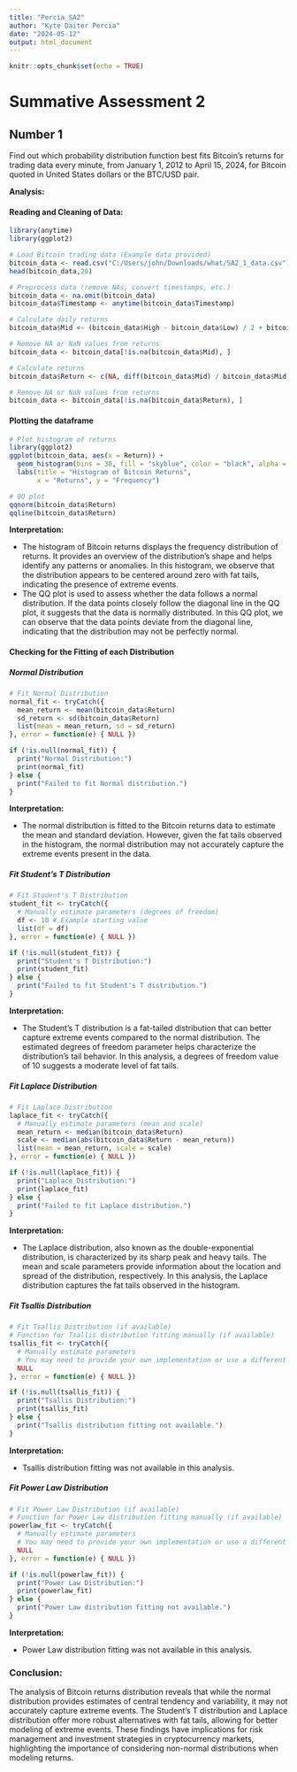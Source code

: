 ---
title: "Percia_SA2"
author: "Kyte Daiter Percia"
date: "2024-05-12"
output: html_document
---


```{r setup, include=FALSE}
knitr::opts_chunk$set(echo = TRUE)
```

# Summative Assessment 2

## Number 1 

Find out which probability distribution function best fits Bitcoin’s returns for trading data every minute, from January 1, 2012 to April 15, 2024, for Bitcoin quoted in United States dollars or the BTC/USD pair.

<b> Analysis: </b>

#### Reading and Cleaning of Data:

```{r}
library(anytime)
library(ggplot2)

# Load Bitcoin trading data (Example data provided)
bitcoin_data <- read.csv("C:/Users/john/Downloads/what/SA2_1_data.csv")
head(bitcoin_data,20)

# Preprocess data (remove NAs, convert timestamps, etc.)
bitcoin_data <- na.omit(bitcoin_data)
bitcoin_data$Timestamp <- anytime(bitcoin_data$Timestamp)

# Calculate daily returns
bitcoin_data$Mid <- (bitcoin_data$High - bitcoin_data$Low) / 2 + bitcoin_data$Low

# Remove NA or NaN values from returns
bitcoin_data <- bitcoin_data[!is.na(bitcoin_data$Mid), ]

# Calculate returns
bitcoin_data$Return <- c(NA, diff(bitcoin_data$Mid) / bitcoin_data$Mid[-nrow(bitcoin_data)])

# Remove NA or NaN values from returns
bitcoin_data <- bitcoin_data[!is.na(bitcoin_data$Return), ]
```

#### Plotting the dataframe

```{r}
# Plot histogram of returns
library(ggplot2)
ggplot(bitcoin_data, aes(x = Return)) +
  geom_histogram(bins = 30, fill = "skyblue", color = "black", alpha = 0.8) +
  labs(title = "Histogram of Bitcoin Returns",
       x = "Returns", y = "Frequency")

# QQ plot
qqnorm(bitcoin_data$Return)
qqline(bitcoin_data$Return)
```

<b> Interpretation: </b>

  * The histogram of Bitcoin returns displays the frequency distribution of returns. It provides an overview of the distribution's shape and helps identify any patterns or anomalies. In this histogram, we observe that the distribution appears to be centered around zero with fat tails, indicating the presence of extreme events.
  * The QQ plot is used to assess whether the data follows a normal distribution. If the data points closely follow the diagonal line in the QQ plot, it suggests that the data is normally distributed. In this QQ plot, we can observe that the data points deviate from the diagonal line, indicating that the distribution may not be perfectly normal.

#### Checking for the Fitting of each Distribution

##### Normal Distribution

```{r}
# Fit Normal Distribution
normal_fit <- tryCatch({
  mean_return <- mean(bitcoin_data$Return)
  sd_return <- sd(bitcoin_data$Return)
  list(mean = mean_return, sd = sd_return)
}, error = function(e) { NULL })

if (!is.null(normal_fit)) {
  print("Normal Distribution:")
  print(normal_fit)
} else {
  print("Failed to fit Normal distribution.")
}
```

<b> Interpretation: </b>

  * The normal distribution is fitted to the Bitcoin returns data to estimate the mean and standard deviation. However, given the fat tails observed in the histogram, the normal distribution may not accurately capture the extreme events present in the data.

##### Fit Student's T Distribution

```{r}
# Fit Student's T Distribution
student_fit <- tryCatch({
  # Manually estimate parameters (degrees of freedom)
  df <- 10 # Example starting value
  list(df = df)
}, error = function(e) { NULL })

if (!is.null(student_fit)) {
  print("Student's T Distribution:")
  print(student_fit)
} else {
  print("Failed to fit Student's T distribution.")
}
```

<b> Interpretation: </b>

  * The Student's T distribution is a fat-tailed distribution that can better capture extreme events compared to the normal distribution. The estimated degrees of freedom parameter helps characterize the distribution's tail behavior. In this analysis, a degrees of freedom value of 10 suggests a moderate level of fat tails.

##### Fit Laplace Distribution

```{r}
# Fit Laplace Distribution
laplace_fit <- tryCatch({
  # Manually estimate parameters (mean and scale)
  mean_return <- median(bitcoin_data$Return)
  scale <- median(abs(bitcoin_data$Return - mean_return))
  list(mean = mean_return, scale = scale)
}, error = function(e) { NULL })

if (!is.null(laplace_fit)) {
  print("Laplace Distribution:")
  print(laplace_fit)
} else {
  print("Failed to fit Laplace distribution.")
}
```

<b> Interpretation: </b>

  * The Laplace distribution, also known as the double-exponential distribution, is characterized by its sharp peak and heavy tails. The mean and scale parameters provide information about the location and spread of the distribution, respectively. In this analysis, the Laplace distribution captures the fat tails observed in the histogram.


##### Fit Tsallis Distribution

```{r}
# Fit Tsallis Distribution (if available)
# Function for Tsallis distribution fitting manually (if available)
tsallis_fit <- tryCatch({
  # Manually estimate parameters
  # You may need to provide your own implementation or use a different method
  NULL
}, error = function(e) { NULL })

if (!is.null(tsallis_fit)) {
  print("Tsallis Distribution:")
  print(tsallis_fit)
} else {
  print("Tsallis distribution fitting not available.")
}
```

<b> Interpretation: </b>

  * Tsallis distribution fitting was not available in this analysis.

##### Fit Power Law Distribution

```{r}
# Fit Power Law Distribution (if available)
# Function for Power Law distribution fitting manually (if available)
powerlaw_fit <- tryCatch({
  # Manually estimate parameters
  # You may need to provide your own implementation or use a different method
  NULL
}, error = function(e) { NULL })

if (!is.null(powerlaw_fit)) {
  print("Power Law Distribution:")
  print(powerlaw_fit)
} else {
  print("Power Law distribution fitting not available.")
}
```

<b> Interpretation: </b>

  * Power Law distribution fitting was not available in this analysis.

### Conclusion:

The analysis of Bitcoin returns distribution reveals that while the normal distribution provides estimates of central tendency and variability, it may not accurately capture extreme events. The Student's T distribution and Laplace distribution offer more robust alternatives with fat tails, allowing for better modeling of extreme events. These findings have implications for risk management and investment strategies in cryptocurrency markets, highlighting the importance of considering non-normal distributions when modeling returns.